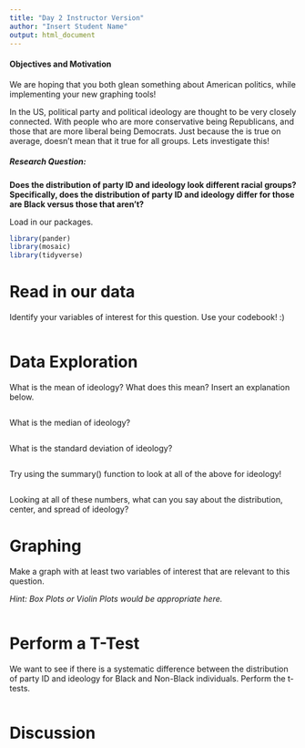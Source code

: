 ```yaml
---
title: "Day 2 Instructor Version"
author: "Insert Student Name"
output: html_document
---
```

#### Objectives and Motivation

We are hoping that you both glean something about American politics, while implementing your new graphing tools!

In the US, political party and political ideology are thought to be very closely connected. With people who are more conservative being Republicans, and those that are more liberal being Democrats. Just because the is true on average, doesn't mean that it true for all groups. Lets investigate this!

##### Research Question: 

**Does the distribution of party ID and ideology look different racial groups? Specifically, does the distribution of party ID and ideology differ for those are Black versus those that aren't?**

Load in our packages.

```r
library(pander)
library(mosaic)
library(tidyverse)
```

# Read in our data

Identify your variables of interest for this question. Use your codebook! :)

```r

```

# Data Exploration

What is the mean of ideology? What does this mean? Insert an explanation below.

```r

```

What is the median of ideology?

```r

```


What is the standard deviation of ideology?

```r

```

Try using the summary() function to look at all of the above for ideology!

```r

```

Looking at all of these numbers, what can you say about the distribution, center, and spread of ideology?

# Graphing

Make a graph with at least two variables of interest that are relevant to this question. 

*Hint: Box Plots or Violin Plots would be appropriate here.*

```r

```

# Perform a T-Test

We want to see if there is a systematic difference between the distribution of party ID and ideology for Black and Non-Black individuals. Perform the t-tests. 

```r

```


# Discussion




